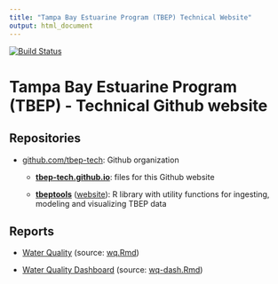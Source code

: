 ```yaml
---
title: "Tampa Bay Estuarine Program (TBEP) Technical Website"
output: html_document
---
```


[![Build Status](https://travis-ci.org/tbep-tech/tbep-tech.github.io.svg?branch=master)](https://travis-ci.org/tbep-tech/tbep-tech.github.io)

# Tampa Bay Estuarine Program (TBEP) - Technical Github website

## Repositories

- [github.com/tbep-tech](https://github.com/tbep-tech/tbep-tech.github.io): Github organization
    
    - [**tbep-tech.github.io**](https://github.com/tbep-tech/tbep-tech.github.io): files for this Github website
    
    - [**tbeptools**](https://github.com/tbep-tech/tbeptools) ([website](https://tbep-tech.github.io/tbeptools/)): R library with utility functions for ingesting, modeling and visualizing TBEP data

## Reports

- [Water Quality](https://tbep-tech.github.io/wq.html) (source: [wq.Rmd](https://github.com/tbep-tech/tbep-tech.github.io/blob/master/wq.Rmd))

- [Water Quality Dashboard](https://tbep-tech.github.io/wq-dash.html) (source: [wq-dash.Rmd](https://github.com/tbep-tech/tbep-tech.github.io/blob/master/wq.Rmd))

